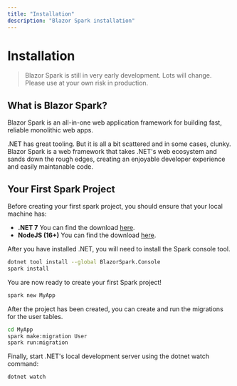 ```yaml
---
title: "Installation"
description: "Blazor Spark installation"
---
```


# Installation

> Blazor Spark is still in very early development. Lots will change. Please use at your own risk in production.

## What is Blazor Spark?
Blazor Spark is an all-in-one web application framework for building fast, reliable monolithic web apps.

.NET has great tooling. But it is all a bit scattered and in some cases, clunky. Blazor Spark is a web framework that takes .NET's web ecosystem and sands down the rough edges, creating an enjoyable developer experience and easily maintanable code.

## Your First Spark Project
Before creating your first spark project, you should ensure that your local machine has:

- **.NET 7** You can find the download [here](https://dotnet.microsoft.com/en-us/download/dotnet/7.0).
- **NodeJS (16+)** You can find the download [here](https://nodejs.org/en/download).

After you have installed .NET, you will need to install the Spark console tool.
```bash
dotnet tool install --global BlazorSpark.Console
spark install
```

You are now ready to create your first Spark project!
```bash
spark new MyApp
```

After the project has been created, you can create and run the migrations for the user tables.
```bash
cd MyApp
spark make:migration User
spark run:migration
```

Finally, start .NET's local development server using the dotnet watch command:
```bash
dotnet watch
```
